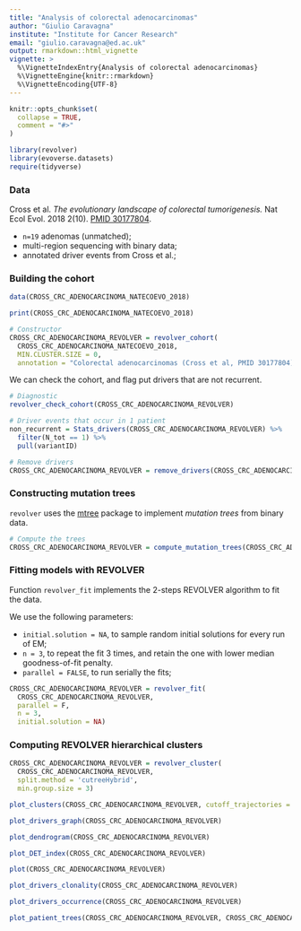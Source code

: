 ```yaml
---
title: "Analysis of colorectal adenocarcinomas"
author: "Giulio Caravagna"
institute: "Institute for Cancer Research"
email: "giulio.caravagna@ed.ac.uk"
output: rmarkdown::html_vignette
vignette: >
  %\VignetteIndexEntry{Analysis of colorectal adenocarcinomas}
  %\VignetteEngine{knitr::rmarkdown}
  %\VignetteEncoding{UTF-8}
---
```


```r
knitr::opts_chunk$set(
  collapse = TRUE,
  comment = "#>"
)
```

```r
library(revolver)
library(evoverse.datasets)
require(tidyverse)
```
### Data

Cross et al. *The evolutionary landscape of colorectal tumorigenesis.*
Nat Ecol Evol. 2018 2(10). [PMID 30177804](https://www.ncbi.nlm.nih.gov/pubmed/30177804).

* `n=19` adenomas (unmatched);
* multi-region sequencing with binary data;
* annotated driver events from Cross et al.;


### Building the cohort

```r
data(CROSS_CRC_ADENOCARCINOMA_NATECOEVO_2018)

print(CROSS_CRC_ADENOCARCINOMA_NATECOEVO_2018)

# Constructor
CROSS_CRC_ADENOCARCINOMA_REVOLVER = revolver_cohort(
  CROSS_CRC_ADENOCARCINOMA_NATECOEVO_2018, 
  MIN.CLUSTER.SIZE = 0, 
  annotation = "Colorectal adenocarcinomas (Cross et al, PMID 30177804)")
```

We can check the cohort, and flag put drivers that are not recurrent.

```r
# Diagnostic
revolver_check_cohort(CROSS_CRC_ADENOCARCINOMA_REVOLVER)

# Driver events that occur in 1 patient
non_recurrent = Stats_drivers(CROSS_CRC_ADENOCARCINOMA_REVOLVER) %>% 
  filter(N_tot == 1) %>% 
  pull(variantID)

# Remove drivers
CROSS_CRC_ADENOCARCINOMA_REVOLVER = remove_drivers(CROSS_CRC_ADENOCARCINOMA_REVOLVER, non_recurrent)

```

### Constructing mutation trees

`revolver` uses the [mtree](https://caravagn.github.io/ctree/) package to implement *mutation trees* from binary data.


```r
# Compute the trees
CROSS_CRC_ADENOCARCINOMA_REVOLVER = compute_mutation_trees(CROSS_CRC_ADENOCARCINOMA_REVOLVER)
```

### Fitting models with REVOLVER

Function `revolver_fit` implements the 2-steps REVOLVER algorithm to fit the data.

We use the following parameters:

* ``initial.solution = NA``, to sample random initial solutions for every run of EM;
* ``n = 3``, to repeat the fit 3 times, and retain the one with lower median goodness-of-fit penalty.
* ``parallel = FALSE``, to run serially the fits;


```r
CROSS_CRC_ADENOCARCINOMA_REVOLVER = revolver_fit(
  CROSS_CRC_ADENOCARCINOMA_REVOLVER, 
  parallel = F, 
  n = 3, 
  initial.solution = NA)
```

### Computing REVOLVER hierarchical clusters

```r
CROSS_CRC_ADENOCARCINOMA_REVOLVER = revolver_cluster(
  CROSS_CRC_ADENOCARCINOMA_REVOLVER, 
  split.method = 'cutreeHybrid',
  min.group.size = 3)
```

```r
plot_clusters(CROSS_CRC_ADENOCARCINOMA_REVOLVER, cutoff_trajectories = 1, cutoff_drivers = 0)
```

```r
plot_drivers_graph(CROSS_CRC_ADENOCARCINOMA_REVOLVER)
```

```r
plot_dendrogram(CROSS_CRC_ADENOCARCINOMA_REVOLVER)
```
```r
plot_DET_index(CROSS_CRC_ADENOCARCINOMA_REVOLVER)
```

```r
plot(CROSS_CRC_ADENOCARCINOMA_REVOLVER)
```

```r
plot_drivers_clonality(CROSS_CRC_ADENOCARCINOMA_REVOLVER)
```

```r
plot_drivers_occurrence(CROSS_CRC_ADENOCARCINOMA_REVOLVER)
```

```r
plot_patient_trees(CROSS_CRC_ADENOCARCINOMA_REVOLVER, CROSS_CRC_ADENOCARCINOMA_REVOLVER$patients[3])
```
<!-- and we can plot the outputs in a nice heatmap format with annotated features. In this case we want all features to be annotated, and thus we set `cutoff.features_annotation` to 1. -->


<!-- ```{r, eval= TRUE, message = FALSE, warning = FALSE, fig.height=8, fig.width=8} -->
<!-- revolver_plt_rclusters(fit,  -->
<!--                        cutoff.features_annotation = 1) -->
<!-- ``` -->


<!-- ## A One-step analysis -->

<!-- The breakdown of the above analysis is quite clear. So, we make available to the user a unique function ``revolver_analyzer`` that wraps all the above steps, and produce some further output not discussed in this notebook. The function carries out clustering also without the germline node, as we found that usefull in exploratory data analysis. -->

<!-- The function ``revolver_analyzer`` contains parameters that will be forwarded to the appropriate function calls. It should be evident at this point of the notebook what those parameters stand for. -->

<!-- ```{r, eval= FALSE} -->
<!-- revolver_analyzer( -->
<!--   cohort,  -->
<!--   type = 'binary', # type of data   -->
<!--   cohort.name = 'CRC-Cross', -->
<!--   folder.output = 'Drivers_all_standard_parameters',  -->
<!--   do.plots = TRUE, -->
<!--   options.trees = list( -->
<!--     sspace.cutoff = 10000,  -->
<!--     n.sampling = 5000,  -->
<!--     store.max = 200,  -->
<!--     overwrite = FALSE), -->
<!--   options.fit = list( -->
<!--     initial.solution = NA,  -->
<!--     transitive.orderings = FALSE,  -->
<!--     restarts = 10), -->
<!--   options.clustering.withGL = list( -->
<!--     transitive.closure = FALSE,  -->
<!--     min.group.size = 3,  -->
<!--     hc.method = 'ward',  -->
<!--     cutoff.features_annotation = 1,  -->
<!--     split.method = 'cutreeHybrid'), -->
<!--   options.clustering.withoutGL = list( -->
<!--     transitive.closure = FALSE,  -->
<!--     min.group.size = 3,  -->
<!--     hc.method = 'ward',  -->
<!--     cutoff.features_annotation = 1,  -->
<!--     split.method = 'cutreeDynamic') -->
<!-- ) -->
<!-- ``` -->

<!-- ## Assessing model confidence -->

<!-- The confidence of the models can be assessed with a resampling method that exploits the jackknife. The procedure is parallle, and performs ``N`` resampling steps where, at each iteration, it discards a randomly chosen subset of patients (e.g., some % of ``n``, the cohort size), and compute: -->

<!-- * the probability that two patients are clustered together; -->
<!-- * the probability that an edge is detected; -->
<!-- * the number of models that have an edge. -->

<!-- To compute these statistics the fit and clustering are re-computed for each resample; this should be done with  the same parameters used in the analysis of the full cohort. Here for example we show a computation with ``N = 50`` resamples and a leave out factor ``p=0.1`` (which means 2 patients per iteration). -->


<!-- ```{r, eval = TRUE} -->
<!-- fit =  revolver_jackknife(fit, resamples = 50, leave.out = 0.1) -->
<!-- ``` -->


<!-- Then, we can plot the jackknife statistics; we begin with the co-clustering probability (stability measure). -->
<!-- ```{r, eval = TRUE, fig.height=8, fig.width=8} -->
<!-- revolver_plt_jackknife_coclust(fit, cutoff.annotate.numbers = .6) -->
<!-- ``` -->

<!-- As well as the overall boxplot that gives us a visual information on the median stability -->
<!-- ```{r, eval = TRUE} -->
<!-- revolver_plt_jackknife_coclust_bplot(fit) -->
<!-- ``` -->

<!-- Then we look into the edges that constitute the evolutionary trajectories, and plot the edge-detection probability across resamples. -->
<!-- ```{r, eval = TRUE, fig.height=8, fig.width=8} -->
<!-- revolver_plt_jackknife_edge_prb(fit) -->
<!-- ``` -->

<!-- And we conclude with the average number of patients harbouring an edge -->

<!-- ```{r, eval = TRUE} -->
<!-- revolver_plt_jackknife_edge_counts(fit) -->
<!-- ``` -->
